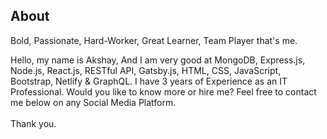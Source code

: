 ## About


 <p style={{fontSize: "1.5rem", fontWeight: "500"}}>Bold, Passionate, Hard-Worker, Great Learner, Team Player that's me.</p>


Hello, my name is Akshay, And I am very good at MongoDB, Express.js, Node.js, React.js, RESTful API, Gatsby.js, HTML, CSS, JavaScript, Bootstrap, Netlify & GraphQL. I have 3 years of Experience as an IT Professional. Would you like to know more or hire me? Feel free to contact me below on any Social Media Platform. <br/><br/>Thank you.

